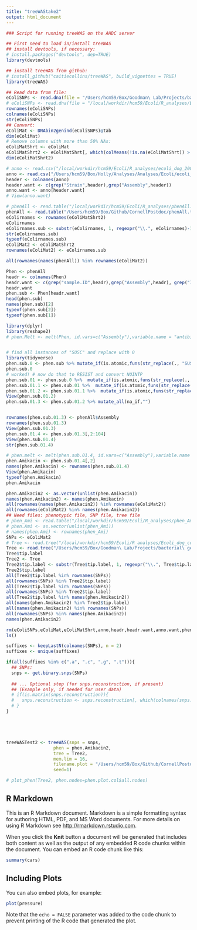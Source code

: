 ```yaml
---
title: "treeWAStake2"
output: html_document
---
```


```r
### Script for running treeWAS on the AHDC server

## First need to load in/install treeWAS
## install devtools, if necessary:
# install.packages("devtools", dep=TRUE)
library(devtools)

## install treeWAS from github:
# install_github("caitiecollins/treeWAS", build_vignettes = TRUE)
library(treeWAS)

## Read data from file:
eColiSNPs <- read.dna(file = "/Users/hcm59/Box/Goodman\ Lab/Projects/bacterial\ genomics/Ecoli_dog_AMR_results/results_with_long_branch_sequence_removed/Ecoli_dog_core_snps.fasta", format = "fasta")
# eColiSNPs <- read.dna(file = "/local/workdir/hcm59/Ecoli/R_analyses/Ecoli_dog_core_snps.fasta", format = "fasta")
rownames(eColiSNPs)
colnames(eColiSNPs)
str(eColiSNPs)
## Convert: 
eColiMat <- DNAbin2genind(eColiSNPs)@tab
dim(eColiMat)
# Remove columns with more than 50% NAs: 
eColiMatShrt <- eColiMat
eColiMatShrt2 <- eColiMatShrt[, which(colMeans(!is.na(eColiMatShrt)) > 0.5)]
dim(eColiMatShrt2)

# anno <- read.csv("/local/workdir/hcm59/Ecoli/R_analyses/ecoli_dog_200contigs_w_panaroo_tag.csv",header=TRUE)
anno <- read.csv("/Users/hcm59/Box/Holly/Analyses/Analyses/Ecoli/ecoli_dog_200contigs_w_panaroo_tag.csv",header=TRUE)
header <- colnames(anno)
header.want <- c(grep("Strain",header),grep("Assembly",header))
anno.want <- anno[header.want]
# View(anno.want)

# phenAll <- read.table("/local/workdir/hcm59/Ecoli/R_analyses/phenAll.txt")
phenAll <- read.table("/Users/hcm59/Box/Github/CornellPostdoc/phenAll.txt",header=TRUE)
eColirnames <- rownames(eColiMatShrt2)
eColirnames
eColirnames.sub <- substr(eColirnames, 1, regexpr("\\.", eColirnames)-1)
str(eColirnames.sub)
typeof(eColirnames.sub)
eColiMat2 <- eColiMatShrt2
rownames(eColiMat2) <- eColirnames.sub

all(rownames(names(phenAll)) %in% rownames(eColiMat2))

Phen <- phenAll
headr <- colnames(Phen)
headr.want <- c(grep("sample.ID",headr),grep("Assembly",headr), grep("INT",headr))
headr.want
phen.sub <- Phen[headr.want]
head(phen.sub)
names(phen.sub)[2]
typeof(phen.sub[2])
typeof(phen.sub[1])

library(dplyr)
library(reshape2)
# phen.Melt <- melt(Phen, id.vars=c("Assembly"),variable.name = "antibiotic", value.name = "INT",na.rm = TRUE)


# find all instances of "SUSC" and replace with 0
library(tidyverse)
phen.sub.0 <- phen.sub %>% mutate_if(is.atomic,funs(str_replace(., "SUSC", "0")))
phen.sub.0
# worked! # now do that to RESIST and convert NOINTP
phen.sub.01 <- phen.sub.0 %>%  mutate_if(is.atomic,funs(str_replace(., "RESIST", "1")))
phen.sub.01.1 <- phen.sub.01 %>%  mutate_if(is.atomic,funs(str_replace(., "NOINTP", "")))
phen.sub.01.2 <- phen.sub.01.1 %>%  mutate_if(is.atomic,funs(str_replace(., "INTER", "")))
View(phen.sub.01.2)
phen.sub.01.3 <- phen.sub.01.2 %>% mutate_all(na_if,"")


rownames(phen.sub.01.3) <- phenAll$Assembly
rownames(phen.sub.01.3)
View(phen.sub.01.3)
phen.sub.01.4 <- phen.sub.01.3[,2:104]
View(phen.sub.01.4)
str(phen.sub.01.4)

# phen.melt <- melt(phen.sub.01.4, id.vars=c("Assembly"),variable.name = "antibiotic", value.name = "INT",na.rm = TRUE)
phen.Amikacin <- phen.sub.01.4[,2]
names(phen.Amikacin) <- rownames(phen.sub.01.4)
View(phen.Amikacin)
typeof(phen.Amikacin)
phen.Amikacin

phen.Amikacin2 <- as.vector(unlist(phen.Amikacin))
names(phen.Amikacin2) <- names(phen.Amikacin)
all(rownames(names(phen.Amikacin2)) %in% rownames(eColiMat2))
all(rownames(eColiMat2) %in% names(phen.Amikacin2))
## Need files: phenotypic file, SNP file, tree file
# phen_Ami <- read.table("/local/workdir/hcm59/Ecoli/R_analyses/phen_Amikacin.txt")
# phen.Ami <- as.vector(unlist(phen_Ami))
# names(phen.Ami) <- rownames(phen_Ami)
SNPs <- eColiMat2
# Tree <- read.tree("/local/workdir/hcm59/Ecoli/R_analyses/Ecoli_dog_core_snps.fasta.treefile")
Tree <- read.tree("/Users/hcm59/Box/Goodman\ Lab/Projects/bacterial\ genomics/Ecoli_dog_AMR_results/results_with_long_branch_sequence_removed/Ecoli_dog_core_snps.fasta.treefile")
Tree$tip.label
Tree2 <- Tree
Tree2$tip.label <- substr(Tree$tip.label, 1, regexpr("\\.", Tree$tip.label)-1)
Tree2$tip.label
all(Tree2$tip.label %in% rownames(SNPs))
all(rownames(SNPs) %in% Tree2$tip.label)
all(Tree2$tip.label %in% rownames(SNPs))
all(rownames(SNPs) %in% Tree2$tip.label)
all(Tree2$tip.label %in% names(phen.Amikacin2))
all(names(phen.Amikacin2) %in% Tree2$tip.label)
all(names(phen.Amikacin2) %in% rownames(SNPs))
all(rownames(SNPs) %in% names(phen.Amikacin2))
names(phen.Amikacin2)

rm(eColiSNPs,eColiMat,eColiMatShrt,anno,headr,headr.want,anno.want,phenAll,eColirnames,eColirnames.sub,eColiMat2,Phen,phen.sub,phen.sub.0,phen.sub.01,phen.sub.01.1,phen.sub.01.2,phen.sub.01.3,phen.sub.01.4,phen.Amikacin,Tree,header,header.want)
ls()

suffixes <- keepLastN(colnames(SNPs), n = 2)
suffixes <- unique(suffixes)

if(all(suffixes %in% c(".a", ".c", ".g", ".t"))){
  ## SNPs:
  snps <- get.binary.snps(SNPs)
  
  ## ... Optional step (for snps.reconstruction, if present)
  ## (Example only, if needed for user data)
  # if(is.matrix(snps.reconstruction)){
  #   snps.reconstruction <- snps.reconstruction[, which(colnames(snps.reconstruction) %in% colnames(snps))]
  # }
}





treeWASTest2 <- treeWAS(snps = snps,
                  phen = phen.Amikacin2,
                  tree = Tree2,
                  mem.lim = 16,
                  filename.plot = "/Users/hcm59/Box/Github/CornellPostdoc/treeWas_plots3.18.pdf",
                  seed=1)

# plot_phen(Tree2, phen.nodes=phen.plot.col$all.nodes)

```

## R Markdown

This is an R Markdown document. Markdown is a simple formatting syntax for authoring HTML, PDF, and MS Word documents. For more details on using R Markdown see <http://rmarkdown.rstudio.com>.

When you click the **Knit** button a document will be generated that includes both content as well as the output of any embedded R code chunks within the document. You can embed an R code chunk like this:

```r
summary(cars)
```

## Including Plots

You can also embed plots, for example:

```r
plot(pressure)
```

Note that the `echo = FALSE` parameter was added to the code chunk to prevent printing of the R code that generated the plot.
